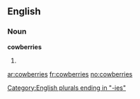 ==English==

===Noun===
'''cowberries'''

# {{plural of|[[cowberry]]}}

[[Category:English plurals ending in "-ies"]]

[[ar:cowberries]]
[[fr:cowberries]]
[[no:cowberries]]